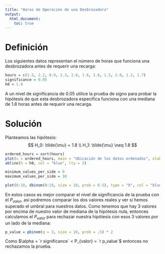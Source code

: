 ```yaml
---
title: "Horas de Operación de una Desbrozadora"
output:
  html_document: 
    toc: true
---
```


# Definición

Los siguientes datos representan el número de horas que funciona una 
desbrozadora antes de requerir una recarga:
```r
hours = c(1.5, 2.2, 0.9, 1.3, 2.0, 1.6, 1.8, 1.5, 2.0, 1.2, 1.7)
significance = 0.05
h0 = 1.8
```
A un nivel de significancia de 0.05 utilice la prueba de signo para probar la 
hipótesis de que esta desbrozadora específica funciona con una mediana de 1.8 
horas antes de requerir una recarga.

# Solución

Planteamos las hipótesis:
$$
H_0: \tilde{\mu} = 1.8 \\
H_1: \tilde{\mu} \neq 1.8
$$

```r
ordered_hours = sort(hours)
plot(x = ordered_hours, main = "Ubicación de los datos ordenados", xlab = "Orden", ylab = "Horas de operación")
abline(h = h0, col = "blue", lty = 2)
```


```r
minimum_values_per_side = 0
maximum_values_per_side = 10

plot(0:10, dbinom(0:10, size = 10, prob = 0.5), type = "h", col = "blue", main = "Distribución binomial de la cantidad de datos ideal a cada lado de la mediana", xlab = "Cantidad de datos", ylab = "Densidad de probabilidad")
```

En estos casos es mejor comparar el nivel de significancia de la prueba con el 
$P_{valor}$, así podremos comparar los dos valores reales y ver si hemos 
superado el umbral para nuestros datos. Como tenemos que hay 3 valores por 
encima de nuestro valor de mediana de la hipótesis nula, entonces calculamos el 
$P_{valor}$ para rechazar nuestra hipótesis con esos 3 valores por un lado de la 
mediana:
```r
p_value = pbinom(q = 3, size = 10, prob = .5) * 2
```

Como $\alpha = `r significance` < P_{valor} = `r p_value`$ entonces no 
rechazamos la prueba.